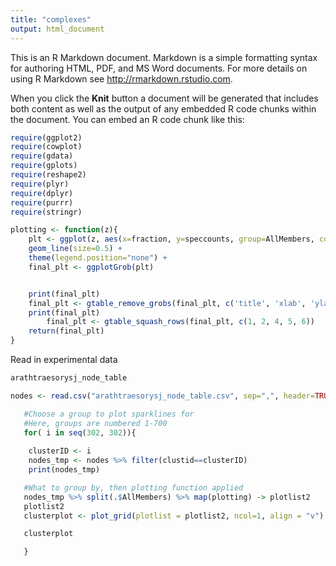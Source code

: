---
title: "complexes"
output: html_document
---

This is an R Markdown document. Markdown is a simple formatting syntax for authoring HTML, PDF, and MS Word documents. For more details on using R Markdown see <http://rmarkdown.rstudio.com>.

When you click the **Knit** button a document will be generated that includes both content as well as the output of any embedded R code chunks within the document. You can embed an R code chunk like this:

```{r}
require(ggplot2)
require(cowplot)
require(gdata)
require(gplots)
require(reshape2)
require(plyr)
require(dplyr)
require(purrr)
require(stringr)
```






```{r}


plotting <- function(z){
    plt <- ggplot(z, aes(x=fraction, y=speccounts, group=AllMembers, color=AllMembers)) + 
    geom_line(size=0.5) +
    theme(legend.position="none") +
    final_plt <- ggplotGrob(plt)


    print(final_plt)
    final_plt <- gtable_remove_grobs(final_plt, c('title', 'xlab', 'ylab', 'axis-b','axis-l'))
    print(final_plt)
        final_plt <- gtable_squash_rows(final_plt, c(1, 2, 4, 5, 6))
    return(final_plt)
}


```

Read in experimental data
```{r}
arathtraesorysj_node_table

nodes <- read.csv("arathtraesorysj_node_table.csv", sep=",", header=TRUE)
```



```{r}

   #Choose a group to plot sparklines for
   #Here, groups are numbered 1-700
   for( i in seq(302, 302)){
    
    clusterID <- i
    nodes_tmp <- nodes %>% filter(clustid==clusterID)
    print(nodes_tmp)

   #What to group by, then plotting function applied    
   nodes_tmp %>% split(.$AllMembers) %>% map(plotting) -> plotlist2
   plotlist2
   clusterplot <- plot_grid(plotlist = plotlist2, ncol=1, align = "v")

   clusterplot

   }



```



